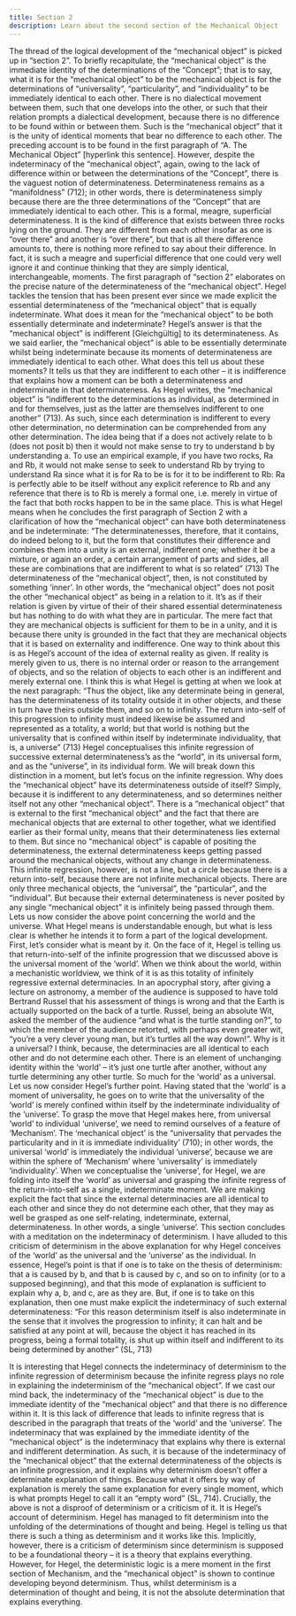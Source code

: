 ```yaml
---
title: Section 2
description: Learn about the second section of the Mechanical Object
---
```


The thread of the logical development of the “mechanical object” is picked up in “section 2”. To briefly recapitulate, the “mechanical object” is the immediate identity of the determinations of the “Concept”; that is to say, what it is for the “mechanical object” to be the mechanical object is for the determinations of “universality”, “particularity”, and “individuality” to be immediately identical to each other. There is no dialectical movement between them, such that one develops into the other, or such that their relation prompts a dialectical development, because there is no difference to be found within or between them. Such is the “mechanical object” that it is the unity of identical moments that bear no difference to each other. The preceding account is to be found in the first paragraph of “A. The Mechanical Object” [hyperlink this sentence]. However, despite the indeterminacy of the “mechanical object”, again, owing to the lack of difference within or between the determinations of the “Concept”, there is the vaguest notion of determinateness. Determinateness remains as a “manifoldness” (712); in other words, there is determinateness simply because there are the three determinations of the “Concept” that are immediately identical to each other. This is a formal, meagre, superficial determinateness. It is the kind of difference that exists between three rocks lying on the ground. They are different from each other insofar as one is “over there” and another is “over there”, but that is all there difference amounts to, there is nothing more refined to say about their difference. In fact, it is such a meagre and superficial difference that one could very well ignore it and continue thinking that they are simply identical, interchangeable, moments. 
	The first paragraph of “section 2” elaborates on the precise nature of the determinateness of the “mechanical object”. Hegel tackles the tension that has been present ever since we made explicit the essential determinateness of the “mechanical object” that is equally indeterminate. What does it mean for the “mechanical object” to be both essentially determinate and indeterminate? Hegel’s answer is that the “mechanical object” is indifferent [Gleichgültig] to its determinateness. As we said earlier, the “mechanical object” is able to be essentially determinate whilst being indeterminate because its moments of determinateness are immediately identical to each other. What does this tell us about these moments? It tells us that they are indifferent to each other – it is indifference that explains how a moment can be both a determinateness and indeterminate in that determinateness. As Hegel writes, the “mechanical object” is “indifferent to the determinations as individual, as determined in and for themselves, just as the latter are themselves indifferent to one another” (713). As such, since each determination is indifferent to every other determination, no determination can be comprehended from any other determination. The idea being that if a does not actively relate to b (does not posit b) then it would not make sense to try to understand b by understanding a. To use an empirical example, if you have two rocks, Ra and Rb, it would not make sense to seek to understand Rb by trying to understand Ra since what it is for Ra to be is for it to be indifferent to Rb: Ra is perfectly able to be itself without any explicit reference to Rb and any reference that there is to Rb is merely a formal one¸ i.e. merely in virtue of the fact that both rocks happen to be in the same place. This is what Hegel means when he concludes the first paragraph of Section 2 with a clarification of how the “mechanical object” can have both determinateness and be indeterminate:
“The determinatenesses, therefore, that it contains, do indeed belong to it, but the form that constitutes their difference and combines them into a unity is an external, indifferent one; whether it be a mixture, or again an order, a certain arrangement of parts and sides, all these are combinations that are indifferent to what is so related” (713)
The determinateness of the “mechanical object”, then, is not constituted by something ‘inner’. In other words, the “mechanical object” does not posit the other “mechanical object” as being in a relation to it. It’s as if their relation is given by virtue of their of their shared essential determinateness but has nothing to do with what they are in particular. The mere fact that they are mechanical objects is sufficient for them to be in a unity, and it is because there unity is grounded in the fact that they are mechanical objects that it is based on externality and indifference. One way to think about this is as Hegel’s account of the idea of external reality as given. If reality is merely given to us, there is no internal order or reason to the arrangement of objects, and so the relation of objects to each other is an indifferent and merely external one. I think this is what Hegel is getting at when we look at the next paragraph:
“Thus the object, like any determinate being in general, has the determinateness of its totality outside it in other objects, and these in turn have theirs outside them, and so on to infinity. The return into-self of this progression to infinity must indeed likewise be assumed and represented as a totality, a world; but that world is nothing but the universality that is confined within itself by indeterminate individuality, that is, a universe” (713)
Hegel conceptualises this infinite regression of successive external determinateness’s as the “world”, in its universal form, and as the “universe”, in its individual form. We will break down this distinction in a moment, but let’s focus on the infinite regression. Why does the “mechanical object” have its determinateness outside of itself? Simply, because it is indifferent to any determinateness, and so determines neither itself not any other “mechanical object”. There is a “mechanical object” that is external to the first “mechanical object” and the fact that there are mechanical objects that are external to other together, what we identified earlier as their formal unity, means that their determinateness lies external to them. But since no “mechanical object” is capable of positing the determinateness, the external determinateness keeps getting passed around the mechanical objects, without any change in determinateness. This infinite regression, however, is not a line, but a circle because there is a return into-self, because there are not infinite mechanical objects. There are only three mechanical objects, the “universal”, the “particular”, and the “individual”. But because their external determinateness is never posited by any single “mechanical object” it is infinitely being passed through them.
	Lets us now consider the above point concerning the world and the universe. What Hegel means is understandable enough, but what is less clear is whether he intends it to form a part of the logical development. First, let’s consider what is meant by it. On the face of it, Hegel is telling us that return-into-self of the infinite progression that we discussed above is the universal moment of the ‘world’. When we think about the world, within a mechanistic worldview, we think of it is as this totality of infinitely regressive external determinacies. In an apocryphal story, after giving a lecture on astronomy, a member of the audience is supposed to have told Bertrand Russel that his assessment of things is wrong and that the Earth is actually supported on the back of a turtle. Russel, being an absolute Wit, asked the member of the audience “and what is the turtle standing on?”, to which the member of the audience retorted, with perhaps even greater wit, “you’re a very clever young man, but it’s turtles all the way down!”. Why is it a universal? I think, because, the determinacies are all identical to each other and do not determine each other. There is an element of unchanging identity within the ‘world’ – it’s just one turtle after another, without any turtle determining any other turtle. 
	So much for the ‘world’ as a universal. Let us now consider Hegel’s further point. Having stated that the ‘world’ is a moment of universality, he goes on to write that the universality of the ‘world’ is merely confined within itself by the indeterminate individuality of the ‘universe’. To grasp the move that Hegel makes here, from universal ‘world’ to individual ‘universe’, we need to remind ourselves of a feature of ‘Mechanism’. The ‘mechanical object’ is the “universality that pervades the particularity and in it is immediate individuality’ (710); in other words, the universal ‘world’ is immediately the individual ‘universe’, because we are within the sphere of ‘Mechanism’ where ‘universality’ is immediately ‘individuality’. When we conceptualise the ‘universe’, for Hegel, we are folding into itself the ‘world’ as universal and grasping the infinite regress of the return-into-self as a single, indeterminate moment. We are making explicit the fact that since the external determinacies are all identical to each other and since they do not determine each other, that they may as well be grasped as one self-relating, indeterminate, external, determinateness. In other words, a single ‘universe’. 
	This section concludes with a meditation on the indeterminacy of determinism. I have alluded to this criticism of determinism in the above explanation for why Hegel conceives of the ‘world’ as the universal and the ‘universe’ as the individual. In essence, Hegel’s point is that if one is to take on the thesis of determinism: that a is caused by b, and that b is caused by c, and so on to infinity (or to a supposed beginning), and that this mode of explanation is sufficient to explain why a, b, and c, are as they are. But, if one is to take on this explanation, then one must make explicit the indeterminacy of such external determinateness:
“For this reason determinism itself is also indeterminate in the sense that it involves the progression to infinity; it can halt and be satisfied at any point at will, because the object it has reached in its progress, being a formal totality, is shut up within itself and indifferent to its being determined by another” (SL, 713)

It is interesting that Hegel connects the indeterminacy of determinism to the infinite regression of determinism because the infinite regress plays no role in explaining the indeterminism of the “mechanical object”. If we cast our mind back, the indeterminacy of the “mechanical object” is due to the immediate identity of the “mechanical object” and that there is no difference within it. It is this lack of difference that leads to infinite regress that is described in the paragraph that treats of the ‘world’ and the ‘universe’. The indeterminacy that was explained by the immediate identity of the “mechanical object” is the indeterminacy that explains why there is external and indifferent determination. As such, it is because of the indeterminacy of the “mechanical object” that the external determinateness of the objects is an infinite progression, and it explains why determinism doesn’t offer a determinate explanation of things. Because what it offers by way of explanation is merely the same explanation for every single moment, which is what prompts Hegel to call it an “empty word” (SL, 714). 
	Crucially, the above is not a disproof of determinism or a criticism of it. It is Hegel’s account of determinism. Hegel has managed to fit determinism into the unfolding of the determinations of thought and being. Hegel is telling us that there is such a thing as determinism and it works like this. Implicitly, however, there is a criticism of determinism since determinism is supposed to be a foundational theory – it is a theory that explains everything. However, for Hegel, the deterministic logic is a mere moment in the first section of Mechanism, and the “mechanical object” is shown to continue developing beyond determinism. Thus, whilst determinism is a determination of thought and being, it is not the absolute determination that explains everything. 
	





